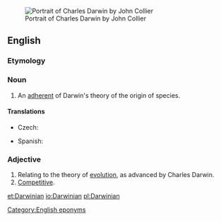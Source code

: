 [[Image:Charles_Robert_Darwin_by_John_Collier.jpg|right|thumb|Portrait of Charles Darwin by John Collier]]

==English==
===Etymology===
{{suffix|Darwin|ian}}

===Noun===
{{en-noun}}
# An [[adherent]] of Darwin's theory of the origin of species.

====Translations====
{{trans-top|adherent of Darwin's theory}}
* Czech: {{t-|cs|darwinista|m}}
{{trans-mid}}
* Spanish: {{t-|es|darwinista}}
{{trans-bottom}}

===Adjective===
{{en-adj}}
# Relating to the theory of [[evolution]], as advanced by Charles Darwin.
# [[competitive|Competitive]].

[[Category:English eponyms]]

[[et:Darwinian]]
[[io:Darwinian]]
[[pl:Darwinian]]